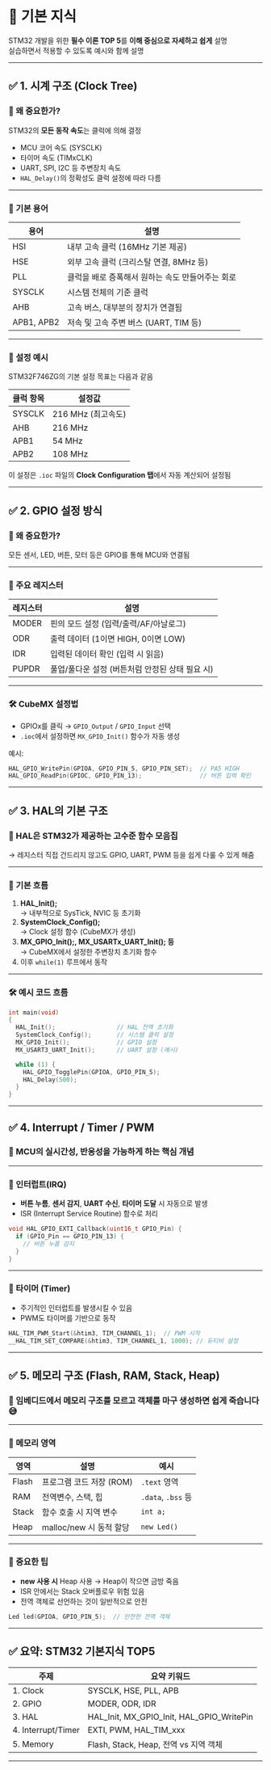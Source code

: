 # 🔰 기본 지식

STM32 개발을 위한 **필수 이론 TOP 5**를 **이해 중심으로 자세하고 쉽게** 설명  
실습하면서 적용할 수 있도록 예시와 함께 설명

---

## ✅ 1. 시계 구조 (Clock Tree)

### 📌 왜 중요한가?

STM32의 **모든 동작 속도**는 클럭에 의해 결정

- MCU 코어 속도 (SYSCLK)
- 타이머 속도 (TIMxCLK)
- UART, SPI, I2C 등 주변장치 속도
- `HAL_Delay()`의 정확성도 클럭 설정에 따라 다름

---

### 🧠 기본 용어

| 용어       | 설명                                             |
| ---------- | ------------------------------------------------ |
| HSI        | 내부 고속 클럭 (16MHz 기본 제공)                 |
| HSE        | 외부 고속 클럭 (크리스탈 연결, 8MHz 등)          |
| PLL        | 클럭을 배로 증폭해서 원하는 속도 만들어주는 회로 |
| SYSCLK     | 시스템 전체의 기준 클럭                          |
| AHB        | 고속 버스, 대부분의 장치가 연결됨                |
| APB1, APB2 | 저속 및 고속 주변 버스 (UART, TIM 등)            |

---

### 🔧 설정 예시

STM32F746ZG의 기본 설정 목표는 다음과 같음

| 클럭 항목 | 설정값             |
| --------- | ------------------ |
| SYSCLK    | 216 MHz (최고속도) |
| AHB       | 216 MHz            |
| APB1      | 54 MHz             |
| APB2      | 108 MHz            |

이 설정은 `.ioc` 파일의 **Clock Configuration 탭**에서 자동 계산되어 설정됨

---

## ✅ 2. GPIO 설정 방식

### 📌 왜 중요한가?

모든 센서, LED, 버튼, 모터 등은 GPIO를 통해 MCU와 연결됨

---

### 🧠 주요 레지스터

| 레지스터 | 설명                                            |
| -------- | ----------------------------------------------- |
| MODER    | 핀의 모드 설정 (입력/출력/AF/아날로그)          |
| ODR      | 출력 데이터 (1이면 HIGH, 0이면 LOW)             |
| IDR      | 입력된 데이터 확인 (입력 시 읽음)               |
| PUPDR    | 풀업/풀다운 설정 (버튼처럼 안정된 상태 필요 시) |

---

### 🛠 CubeMX 설정법

- GPIOx를 클릭 → `GPIO_Output` / `GPIO_Input` 선택
- `.ioc`에서 설정하면 `MX_GPIO_Init()` 함수가 자동 생성

예시:

```cpp
HAL_GPIO_WritePin(GPIOA, GPIO_PIN_5, GPIO_PIN_SET);  // PA5 HIGH
HAL_GPIO_ReadPin(GPIOC, GPIO_PIN_13);                // 버튼 입력 확인
```

---

## ✅ 3. HAL의 기본 구조

### 📌 HAL은 STM32가 제공하는 **고수준 함수 모음집**

→ 레지스터 직접 건드리지 않고도 GPIO, UART, PWM 등을 쉽게 다룰 수 있게 해줌

---

### 🧠 기본 흐름

1. **HAL_Init();**  
   → 내부적으로 SysTick, NVIC 등 초기화
2. **SystemClock_Config();**  
   → Clock 설정 함수 (CubeMX가 생성)
3. **MX_GPIO_Init();, MX_USARTx_UART_Init(); 등**  
   → CubeMX에서 설정한 주변장치 초기화 함수
4. 이후 `while(1)` 루프에서 동작

---

### 🛠 예시 코드 흐름

```cpp
int main(void)
{
  HAL_Init();                 // HAL 전역 초기화
  SystemClock_Config();       // 시스템 클럭 설정
  MX_GPIO_Init();             // GPIO 설정
  MX_USART3_UART_Init();      // UART 설정 (예시)

  while (1) {
    HAL_GPIO_TogglePin(GPIOA, GPIO_PIN_5);
    HAL_Delay(500);
  }
}
```

---

## ✅ 4. Interrupt / Timer / PWM

### 📌 MCU의 **실시간성, 반응성**을 가능하게 하는 핵심 개념

---

### 🧠 인터럽트(IRQ)

- **버튼 누름**, **센서 감지**, **UART 수신**, **타이머 도달** 시 자동으로 발생
- ISR (Interrupt Service Routine) 함수로 처리

```cpp
void HAL_GPIO_EXTI_Callback(uint16_t GPIO_Pin) {
  if (GPIO_Pin == GPIO_PIN_13) {
    // 버튼 누름 감지
  }
}
```

---

### 🧠 타이머 (Timer)

- 주기적인 인터럽트를 발생시킬 수 있음
- PWM도 타이머를 기반으로 동작

```cpp
HAL_TIM_PWM_Start(&htim3, TIM_CHANNEL_1);  // PWM 시작
__HAL_TIM_SET_COMPARE(&htim3, TIM_CHANNEL_1, 1000); // 듀티비 설정
```

---

## ✅ 5. 메모리 구조 (Flash, RAM, Stack, Heap)

### 📌 임베디드에서 메모리 구조를 모르고 객체를 마구 생성하면 쉽게 죽습니다 😅

---

### 🧠 메모리 영역

| 영역  | 설명                     | 예시               |
| ----- | ------------------------ | ------------------ |
| Flash | 프로그램 코드 저장 (ROM) | `.text` 영역       |
| RAM   | 전역변수, 스택, 힙       | `.data`, `.bss` 등 |
| Stack | 함수 호출 시 지역 변수   | `int a;`           |
| Heap  | malloc/new 시 동적 할당  | `new Led()`        |

---

### 📌 중요한 팁

- **new 사용 시** Heap 사용 → Heap이 작으면 금방 죽음
- ISR 안에서는 Stack 오버플로우 위험 있음
- 전역 객체로 선언하는 것이 일반적으로 안전

```cpp
Led led(GPIOA, GPIO_PIN_5);  // 안전한 전역 객체
```

---

## ✅ 요약: STM32 기본지식 TOP5

| 주제               | 요약 키워드                               |
| ------------------ | ----------------------------------------- |
| 1. Clock           | SYSCLK, HSE, PLL, APB                     |
| 2. GPIO            | MODER, ODR, IDR                           |
| 3. HAL             | HAL_Init, MX_GPIO_Init, HAL_GPIO_WritePin |
| 4. Interrupt/Timer | EXTI, PWM, HAL_TIM_xxx                    |
| 5. Memory          | Flash, Stack, Heap, 전역 vs 지역 객체     |

---
